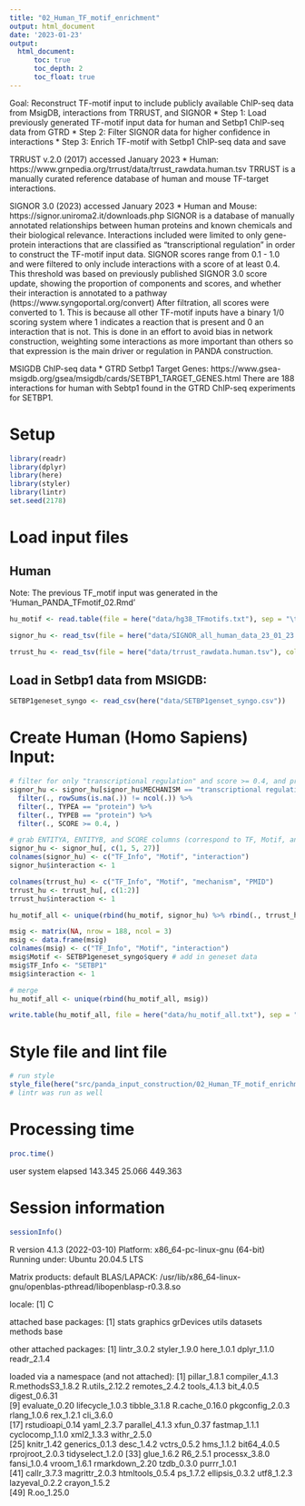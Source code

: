 ```yaml
---
title: "02_Human_TF_motif_enrichment"
output: html_document
date: '2023-01-23'
output:     
  html_document:
      toc: true
      toc_depth: 2
      toc_float: true
---
```


Goal: Reconstruct TF-motif input to include publicly available ChIP-seq data from MsigDB, interactions from TRRUST, and SIGNOR 
* Step 1: Load previously generated TF-motif input data for human and Setbp1 ChIP-seq data from GTRD
* Step 2: Filter SIGNOR data for higher confidence in interactions 
* Step 3: Enrich TF-motif with Setbp1 ChIP-seq data and save

TRRUST v.2.0 (2017) accessed January 2023
* Human: https://www.grnpedia.org/trrust/data/trrust_rawdata.human.tsv
TRRUST is a manually curated reference database of human and mouse TF-target interactions. 

SIGNOR 3.0 (2023) accessed January 2023
* Human and Mouse: https://signor.uniroma2.it/downloads.php 
SIGNOR is a database of manually annotated relationships between human proteins and known chemicals and their biological relevance. Interactions included were limited to only gene-protein interactions that are classified as "transcriptional regulation" in order to construct the TF-motif input data. SIGNOR scores range from 0.1 - 1.0 and were filtered to only include interactions with a score of at least 0.4. This threshold was based on previously published SIGNOR 3.0 score update, showing the proportion of components and scores, and whether their interaction is annotated to a pathway (https://www.syngoportal.org/convert) After filtration, all scores were converted to 1. This is because all other TF-motif inputs have a binary 1/0 scoring system where 1 indicates a reaction that is present and 0 an interaction that is not. This is done in an effort to avoid bias in network construction, weighting some interactions as more important than others so that expression is the main driver or regulation in PANDA construction. 

MSIGDB ChIP-seq data
* GTRD Setbp1 Target Genes: https://www.gsea-msigdb.org/gsea/msigdb/cards/SETBP1_TARGET_GENES.html
There are 188 interactions for human with Sebtp1 found in the GTRD ChIP-seq experiments for SETBP1.

# Setup
```r
library(readr)
library(dplyr)
library(here)
library(styler)
library(lintr)
set.seed(2178)
```

# Load input files

## Human
Note: The previous TF_motif input was generated in the 'Human_PANDA_TFmotif_02.Rmd'
```r
hu_motif <- read.table(file = here("data/hg38_TFmotifs.txt"), sep = "\t") # load in motif data
```

```r
signor_hu <- read_tsv(file = here("data/SIGNOR_all_human_data_23_01_23.tsv"), col_names = TRUE) # load in motif data
```

```r
trrust_hu <- read_tsv(file = here("data/trrust_rawdata.human.tsv"), col_names = "X") # load in motif data
```

## Load in Setbp1 data from MSIGDB:
```r
SETBP1geneset_syngo <- read_csv(here("data/SETBP1genset_syngo.csv"))
```


# Create Human (Homo Sapiens) Input:
```r
# filter for only "transcriptional regulation" and score >= 0.4, and proteins:
signor_hu <- signor_hu[signor_hu$MECHANISM == "transcriptional regulation", ] %>%
  filter(., rowSums(is.na(.)) != ncol(.)) %>%
  filter(., TYPEA == "protein") %>%
  filter(., TYPEB == "protein") %>%
  filter(., SCORE >= 0.4, )

# grab ENTITYA, ENTITYB, and SCORE columns (correspond to TF, Motif, and Score)
signor_hu <- signor_hu[, c(1, 5, 27)]
colnames(signor_hu) <- c("TF_Info", "Motif", "interaction")
signor_hu$interaction <- 1
```

```r
colnames(trrust_hu) <- c("TF_Info", "Motif", "mechanism", "PMID")
trrust_hu <- trrust_hu[, c(1:2)]
trrust_hu$interaction <- 1
```

```r
hu_motif_all <- unique(rbind(hu_motif, signor_hu) %>% rbind(., trrust_hu))
```

```r
msig <- matrix(NA, nrow = 188, ncol = 3)
msig <- data.frame(msig)
colnames(msig) <- c("TF_Info", "Motif", "interaction")
msig$Motif <- SETBP1geneset_syngo$query # add in geneset data
msig$TF_Info <- "SETBP1"
msig$interaction <- 1

# merge
hu_motif_all <- unique(rbind(hu_motif_all, msig))
```

```r
write.table(hu_motif_all, file = here("data/hu_motif_all.txt"), sep = "\t")
```

# Style file and lint file
```r
# run style
style_file(here("src/panda_input_construction/02_Human_TF_motif_enrichment.Rmd"))
# lintr was run as well
```

# Processing time
```r
proc.time()
```
   user  system elapsed 
143.345  25.066 449.363

# Session information
```r
sessionInfo()
```
R version 4.1.3 (2022-03-10)
Platform: x86_64-pc-linux-gnu (64-bit)
Running under: Ubuntu 20.04.5 LTS

Matrix products: default
BLAS/LAPACK: /usr/lib/x86_64-linux-gnu/openblas-pthread/libopenblasp-r0.3.8.so

locale:
[1] C

attached base packages:
[1] stats     graphics  grDevices utils     datasets  methods   base     

other attached packages:
[1] lintr_3.0.2  styler_1.9.0 here_1.0.1   dplyr_1.1.0  readr_2.1.4 

loaded via a namespace (and not attached):
 [1] pillar_1.8.1      compiler_4.1.3    R.methodsS3_1.8.2 R.utils_2.12.2    remotes_2.4.2     tools_4.1.3       bit_4.0.5         digest_0.6.31    
 [9] evaluate_0.20     lifecycle_1.0.3   tibble_3.1.8      R.cache_0.16.0    pkgconfig_2.0.3   rlang_1.0.6       rex_1.2.1         cli_3.6.0        
[17] rstudioapi_0.14   yaml_2.3.7        parallel_4.1.3    xfun_0.37         fastmap_1.1.1     cyclocomp_1.1.0   xml2_1.3.3        withr_2.5.0      
[25] knitr_1.42        generics_0.1.3    desc_1.4.2        vctrs_0.5.2       hms_1.1.2         bit64_4.0.5       rprojroot_2.0.3   tidyselect_1.2.0 
[33] glue_1.6.2        R6_2.5.1          processx_3.8.0    fansi_1.0.4       vroom_1.6.1       rmarkdown_2.20    tzdb_0.3.0        purrr_1.0.1      
[41] callr_3.7.3       magrittr_2.0.3    htmltools_0.5.4   ps_1.7.2          ellipsis_0.3.2    utf8_1.2.3        lazyeval_0.2.2    crayon_1.5.2     
[49] R.oo_1.25.0  

